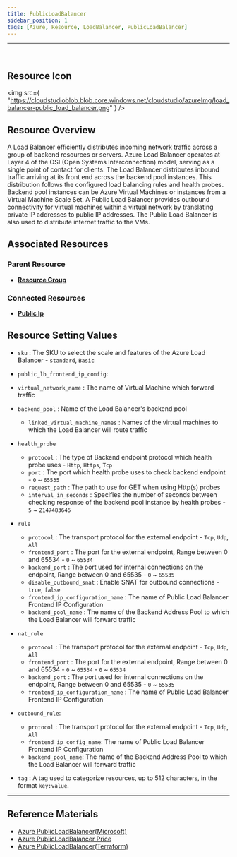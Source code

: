 ```yaml
---
title: PublicLoadBalancer
sidebar_position: 1
tags: [Azure, Resource, LoadBalancer, PublicLoadBalancer]
---
```


<hr />
<br />

## Resource Icon

<img
    src={
        "https://cloudstudioblob.blob.core.windows.net/cloudstudio/azureImg/load_balancer-public_load_balancer.png"
    }
/>

## Resource Overview

A Load Balancer efficiently distributes incoming network traffic across a group of backend resources or servers. 
Azure Load Balancer operates at Layer 4 of the OSI (Open Systems Interconnection) model, serving as a single point of contact for clients. 
The Load Balancer distributes inbound traffic arriving at its front end across the backend pool instances. 
This distribution follows the configured load balancing rules and health probes. 
Backend pool instances can be Azure Virtual Machines or instances from a Virtual Machine Scale Set. 
A Public Load Balancer provides outbound connectivity for virtual machines within a virtual network by translating private IP addresses to public IP addresses. 
The Public Load Balancer is also used to distribute internet traffic to the VMs.

## Associated Resources

### Parent Resource

-   [**Resource Group**](https://docs.cstudio.app/docs/resource/azure/Base/ResourceGroup)

### Connected Resources

-   [**Public Ip**](https://docs.cstudio.app/docs/resource/azure/Network/PublicIp)

## Resource Setting Values

-   `sku` : The SKU to select the scale and features of the Azure Load Balancer - `standard`, `Basic`

- `public_lb_frontend_ip_config`: 

-   `virtual_network_name` : The name of Virtual Machine which forward traffic

-   `backend_pool` : Name of the Load Balancer's backend pool

    -   `linked_virtual_machine_names` : Names of the virtual machines to which the Load Balancer will route traffic

-   `health_probe`

    -   `protocol` : The type of Backend endpoint protocol which health probe uses - `Http`, `Https`, `Tcp`
    -   `port` : The port which health probe uses to check backend endpoint - `0` ~ `65535`
    -   `request_path` : The path to use for GET when using Http(s) probes
    -   `interval_in_seconds` : Specifies the number of seconds between checking response of the backend pool instance by health probes - `5` ~ `2147483646`

-   `rule`

    -   `protocol` : The transport protocol for the external endpoint - `Tcp`, `Udp`, `All`
    -   `frontend_port` : The port for the external endpoint, Range between 0 and 65534 - `0` ~ `65534`
    -   `backend_port` : The port used for internal connections on the endpoint, Range between 0 and 65535 - `0` ~ `65535`
    -   `disable_outbound_snat` : Enable SNAT for outbound connections - `true`, `false`
    -   `frontend_ip_configuration_name` : The name of Public Load Balancer Frontend IP Configuration
    -   `backend_pool_name` : The name of the Backend Address Pool to which the Load Balancer will forward traffic

-   `nat_rule`

    -   `protocol` : The transport protocol for the external endpoint - `Tcp`, `Udp`, `All`
    -   `frontend_port` : The port for the external endpoint, Range between 0 and 65534 - `0` ~ `65534` - `0` ~ `65534`
    -   `backend_port` : The port used for internal connections on the endpoint, Range between 0 and 65535 - `0` ~ `65535`
    -   `frontend_ip_configuration_name` : The name of Public Load Balancer Frontend IP Configuration

- `outbound_rule`:

    -   `protocol` : The transport protocol for the external endpoint - `Tcp`, `Udp`, `All`
    -   `frontend_ip_config_name`: The name of Public Load Balancer Frontend IP Configuration
    -    `backend_pool_name`: The name of the Backend Address Pool to which the Load Balancer will forward traffic
-   `tag` : A tag used to categorize resources, up to 512 characters, in the format `key:value`.
---

## Reference Materials

-   [Azure PublicLoadBalancer(Microsoft)](https://learn.microsoft.com/ko-kr/azure/load-balancer/load-balancer-overview)
-   [Azure PublicLoadBalancer Price](https://azure.microsoft.com/en-us/pricing/details/load-balancer/)
-   [Azure PublicLoadBalancer(Terraform)](https://registry.terraform.io/providers/hashicorp/azurerm/latest/docs/resources/lb)
